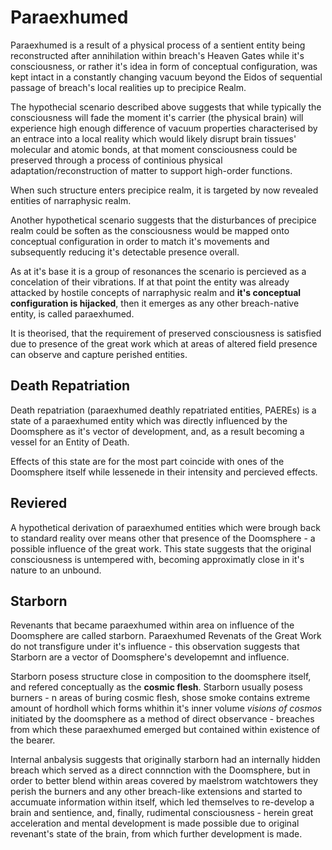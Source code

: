 <script>import Link from "$lib/components/link.svelte";
</script>
# Paraexhumed

Paraexhumed is a result of a physical process of a sentient entity being reconstructed after annihilation within <Link path="/mawanet/breach">breach</Link>'s Heaven Gates while it's consciousness, or rather it's idea in form of <Link path="/mawanet/conceptual_configuration">conceptual configuration</Link>, was kept intact in a constantly changing vacuum beyond the <Link path="/mawanet/breach">Eidos</Link> of sequential passage of <Link path="/mawanet/breach">breach's</Link> <Link path="/mawanet/local_reality">local realities</Link> up to <Link path="/mawanet/breach">precipice Realm</Link>.

The hypothecial scenario described above suggests that while typically the consciousness will fade the moment it's carrier (the physical brain) will experience high enough difference of vacuum properties characterised by an entrace into a <Link path="/mawanet/local_reality">local reality</Link> which would likely disrupt brain tissues' molecular and atomic bonds, at that moment consciousness could be preserved through a process of continious physical adaptation/reconstruction of matter to support high-order functions.

When such structure enters precipice realm, it is targeted by now revealed entities of <Link path="/mawanet/narraphysic_realm">narraphysic realm</Link>.

Another hypothetical scenario suggests that the disturbances of precipice realm could be soften as the consciousness would be mapped onto <Link path="/mawanet/conceptual_configuration">conceptual configuration</Link> in order to match it's movements and subsequently reducing it's detectable presence overall.

As at it's base it is a group of <Link path="/mawanet/resonance">resonances</Link> the scenario is percieved as a concelation of their vibrations. If at that point the entity was already attacked by hostile concepts of <Link path="/mawanet/narraphysic_realm">narraphysic realm</Link> and **it's <Link path="/mawanet/conceptual_configuration">conceptual configuration</Link> is hijacked**, then it emerges as any other breach-native entity, is called paraexhumed.

It is theorised, that the requirement of preserved consciousness is satisfied due to presence of the <Link path="/mawanet/great_work">great work</Link> which at areas of <Link path="/mawanet/altered_field_presence">altered field presence</Link> can observe and capture perished entities.

## Death Repatriation

Death repatriation (paraexhumed deathly repatriated entities, PAEREs) is a state of a paraexhumed entity which was directly influenced by the <Link path="/mawanet/doomsphere">Doomsphere</Link> as it's vector of development, and, as a result becoming a vessel for an <Link path="/mawanet/death_drive">Entity of Death</Link>.

Effects of this state are for the most part coincide with ones of the <Link path="/mawanet/doomsphere">Doomsphere</Link> itself while lessenede in their intensity and percieved effects.

## Reviered

A hypothetical derivation of paraexhumed entities which were brough back to <Link path="/mawanet/standard_reality">standard reality</Link> over means other that presence of the <Link path="/mawanet/doomsphere">Doomsphere</Link> - a possible influence of the <Link path="/mawanet/great_work">great work</Link>. This state suggests that the original consciousness is untempered with, becoming approximatly close in it's nature to an <Link path="/mawanet/unbound">unbound</Link>.

## Starborn

<Link path="/mawanet/revenant">Revenants</Link> that became paraexhumed within area on influence of the <Link path="/mawanet/doomsphere">Doomsphere</Link> are called starborn. Paraexhumed Revenats of the Great Work do not transfigure under it's influence - this observation suggests that Starborn are a vector of <Link path="/mawanet/doomsphere">Doomsphere's</Link> developemnt and influence.

Starborn posess structure close in composition to the doomsphere itself, and refered conceptually as the **cosmic flesh**. Starborn usually posess burners - n areas of buring cosmic flesh, shose smoke contains extreme amount of hordholl which forms whithin it's inner volume _visions of cosmos_ initiated by the doomsphere as a method of direct observance - <Link path="/mawanet/breach">breaches</Link> from which these paraexhumed emerged but contained within existence of the bearer.

Internal anbalysis suggests that originally starborn had an internally hidden breach which served as a direct connnction with the Doomsphere, but in order to better blend within areas covered by <Link path="/mawanet/maelstrom_watchtower">maelstrom watchtowers</Link> they perish the burners and any other breach-like extensions and started to accumuate information within itself, which led themselves to re-develop a brain and sentience, and, finally, rudimental consciousness - herein great acceleration and mental development is made possible due to original <Link path="/mawanet/revenant">revenant's</Link> state of the brain, from which further development is made.
